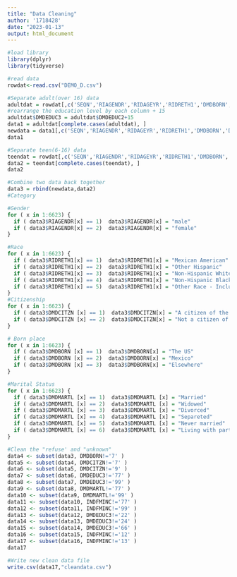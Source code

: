 ```yaml
---
title: "Data Cleaning"
author: '1718428'
date: "2023-01-13"
output: html_document
---
```


```r
#load library
library(dplyr)
library(tidyverse)
```

```r
#read data
rowdat<-read.csv("DEMO_D.csv")
```

```r
#Separate adult(over 16) data
adultdat = rowdat[,c('SEQN','RIAGENDR','RIDAGEYR','RIDRETH1','DMDBORN','DMDCITZN','DMDEDUC2','DMDMARTL','DMDFMSIZ','INDFMINC')]
#rearrange the education level by each column + 15
adultdat$DMDEDUC3 = adultdat$DMDEDUC2+15
data1 = adultdat[complete.cases(adultdat), ] 
newdata = data1[,c('SEQN','RIAGENDR','RIDAGEYR','RIDRETH1','DMDBORN','DMDCITZN','DMDEDUC3','DMDMARTL','DMDFMSIZ','INDFMINC')]
data1
```


```r
#Separate teen(6-16) data
teendat = rowdat[,c('SEQN','RIAGENDR','RIDAGEYR','RIDRETH1','DMDBORN','DMDCITZN','DMDEDUC3','DMDMARTL','DMDFMSIZ','INDFMINC')]
data2 = teendat[complete.cases(teendat), ] 
data2
```
```r
#Combine two data back together
data3 = rbind(newdata,data2)
#Category 

#Gender
for ( x in 1:6623) {
  if ( data3$RIAGENDR[x] == 1)  data3$RIAGENDR[x] = "male"
  if ( data3$RIAGENDR[x] == 2)  data3$RIAGENDR[x] = "female"
}

#Race
for ( x in 1:6623) {
  if ( data3$RIDRETH1[x] == 1)  data3$RIDRETH1[x] = "Mexican American"
  if ( data3$RIDRETH1[x] == 2)  data3$RIDRETH1[x] = "Other Hispanic"
  if ( data3$RIDRETH1[x] == 3)  data3$RIDRETH1[x] = "Non-Hispanic White"
  if ( data3$RIDRETH1[x] == 4)  data3$RIDRETH1[x] = "Non-Hispanic Black"
  if ( data3$RIDRETH1[x] == 5)  data3$RIDRETH1[x] = "Other Race - Including Multi-Racial"
}
#Citizenship
for ( x in 1:6623) {
  if ( data3$DMDCITZN [x] == 1)  data3$DMDCITZN[x] = "A citizen of the US"
  if ( data3$DMDCITZN [x] == 2)  data3$DMDCITZN[x] = "Not a citizen of the US"
}

# Born place
for ( x in 1:6623) {
  if ( data3$DMDBORN [x] == 1)  data3$DMDBORN[x] = "The US"
  if ( data3$DMDBORN [x] == 2)  data3$DMDBORN[x] = "Mexico"
  if ( data3$DMDBORN [x] == 3)  data3$DMDBORN[x] = "Elsewhere"
}

#Marital Status
for ( x in 1:6623) {
  if ( data3$DMDMARTL [x] == 1)  data3$DMDMARTL [x] = "Married"
  if ( data3$DMDMARTL [x] == 2)  data3$DMDMARTL [x] = "Widowed"
  if ( data3$DMDMARTL [x] == 3)  data3$DMDMARTL [x] = "Divorced"
  if ( data3$DMDMARTL [x] == 4)  data3$DMDMARTL [x] = "Separeted"
  if ( data3$DMDMARTL [x] == 5)  data3$DMDMARTL [x] = "Never married"
  if ( data3$DMDMARTL [x] == 6)  data3$DMDMARTL [x] = "Living with partner"
}

```

```r
#Clean the "refuse' and "unknown"
data4 <- subset(data3, DMDBORN!='7' ) 
data5 <- subset(data4, DMDCITZN!='7' )
data6 <- subset(data5, DMDCITZN!='9' )
data7 <- subset(data6, DMDEDUC3!='77' )
data8 <- subset(data7, DMDEDUC3!='99' )
data9 <- subset(data8, DMDMARTL!='77' )
data10 <- subset(data9, DMDMARTL!='99' )
data11 <- subset(data10, INDFMINC!='77' )
data12 <- subset(data11, INDFMINC!='99' )
data13 <- subset(data12, DMDEDUC3!='22' )
data14 <- subset(data13, DMDEDUC3!='24' )
data15 <- subset(data14, DMDEDUC3!='66' )
data16 <- subset(data15, INDFMINC!='12' )
data17 <- subset(data16, INDFMINC!='13' )
data17
```


```r
#Write new clean data file
write.csv(data17,"cleandata.csv")
```

